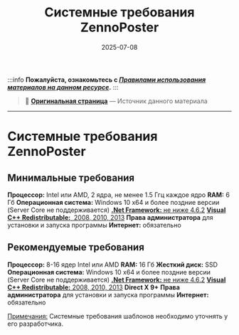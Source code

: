 ﻿---
sidebar_position: 3
title: "Системные требования ZennoPoster"
description: "Конвертировано из HTML в MDX"
date: "2025-07-08"
converted: true
originalFile: "Системные требования ZennoPoster.txt"
targetUrl: "https://zennolab.atlassian.net/wiki/spaces/RU/pages/475463745/ZennoPoster"
---
:::info **Пожалуйста, ознакомьтесь с [*Правилами использования материалов на данном ресурсе*](../Disclaimer).**
:::

> 🔗 **[Оригинальная страница](https://zennolab.atlassian.net/wiki/spaces/RU/pages/475463745/ZennoPoster)** — Источник данного материала

_______________________________________________  
# Системные требования ZennoPoster

## **Минимальные требования**

**Процессор:** Intel или AMD, 2 ядра, не менее 1.5 Ггц каждое ядро
**RAM:** 6 Гб
**Операционная система:** Windows 10 x64 и более поздние версии (Server Core не поддерживается)
[**.Net Framework:** не ниже 4.6.2](https://zennolab.com/discussion/threads/ustanovka-microsoft-net-framework-i-visual-c-redistributables.54092/ "https://zennolab.com/discussion/threads/ustanovka-microsoft-net-framework-i-visual-c-redistributables.54092/")
[**Visual C++ Redistributable:**  2008, 2010, 2013](https://zennolab.com/discussion/threads/ustanovka-microsoft-net-framework-i-visual-c-redistributables.54092/ "https://zennolab.com/discussion/threads/ustanovka-microsoft-net-framework-i-visual-c-redistributables.54092/")
**Права администратора** для установки и запуска программы
**Интернет:** обязательно

## **Рекомендуемые требования**

**Процессор:** 8-16 ядер Intel или AMD
**RAM:** 16 Гб
**Жесткий диск:** SSD
**Операционная система:** Windows 10 x64 и более поздние версии (Server Core не поддерживается)
[**.Net Framework:** не ниже 4.6.2](https://zennolab.com/discussion/threads/ustanovka-microsoft-net-framework-i-visual-c-redistributables.54092/ "https://zennolab.com/discussion/threads/ustanovka-microsoft-net-framework-i-visual-c-redistributables.54092/")
[**Visual C++ Redistributable:** 2008, 2010, 2013](https://zennolab.com/discussion/threads/ustanovka-microsoft-net-framework-i-visual-c-redistributables.54092/ "https://zennolab.com/discussion/threads/ustanovka-microsoft-net-framework-i-visual-c-redistributables.54092/")
**Direct X 9+**
**Права администратора** для установки и запуска программы
**Интернет:** обязательно

<u data-renderer-mark="true">Примечания:</u>
Системные требования шаблонов необходимо уточнять у его разработчика.